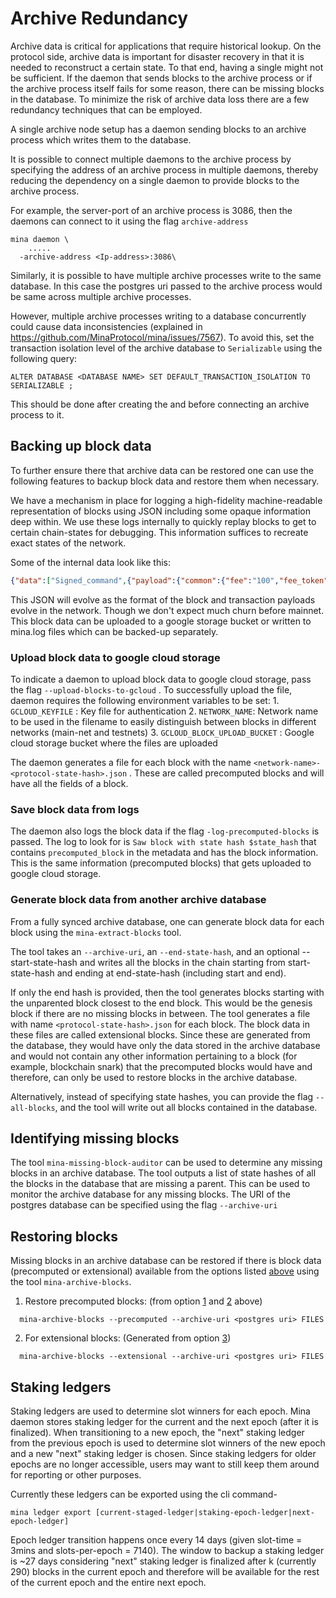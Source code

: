 
# Archive Redundancy

Archive data is critical for applications that require historical lookup. On the protocol side, archive data is important for disaster recovery in that it is needed to reconstruct a certain state. To that end, having a single <DocLink copy="archive node setup" url="/advanced/archive-node" /> might not be sufficient. If the daemon that sends blocks to the archive process or if the archive process itself fails for some reason, there can be missing blocks in the database. To minimize the risk of archive data loss there are a few redundancy techniques that can be employed.

A single archive node setup has a daemon sending blocks to an archive process which writes them to the database.

It is possible to connect multiple daemons to the archive process by specifying the address of an archive process in multiple daemons, thereby reducing the dependency on a single daemon to provide blocks to the archive process.

For example, the server-port of an archive process is 3086, then the daemons can connect to it using the flag `archive-address`

```
mina daemon \
    .....
  -archive-address <Ip-address>:3086\
```

Similarly, it is possible to have multiple archive processes write to the same database. In this case the postgres uri passed to the archive process would be same across multiple archive processes.

However, multiple archive processes writing to a database concurrently could cause data inconsistencies (explained in https://github.com/MinaProtocol/mina/issues/7567). To avoid this, set the transaction isolation level of the archive database to `Serializable` using the following query:

    ALTER DATABASE <DATABASE NAME> SET DEFAULT_TRANSACTION_ISOLATION TO SERIALIZABLE ;

This should be done after creating the <DocLink copy="database" url="/advanced/archive-node" /> and before connecting an archive process to it.

## Backing up block data

To further ensure there that archive data can be restored one can use the following features to backup block data and restore them when necessary.

We have a mechanism in place for logging a high-fidelity machine-readable representation of blocks using JSON including some opaque information deep within. We use these logs internally to quickly replay blocks to get to certain chain-states for debugging. This information suffices to recreate exact states of the network.

Some of the internal data look like this:

```json
{"data":["Signed_command",{"payload":{"common":{"fee":"100","fee_token":"1","fee_payer_pk":"B62qixbmBBmCmv1xH5SeF1hw6EqwSNVPi9B28epa3phqVMSyuZk9EoH","nonce":"340","valid_until":"4294967295","memo":"E4YM2vTHhWEg66xpj52JErHUBU4pZ1yageL4TVDDpTTSsv8mK6YaH"},"body":["Payment",{"source_pk":"B62qixbmBBmCmv1xH5SeF1hw6EqwSNVPi9B28epa3phqVMSyuZk9EoH","receiver_pk":"B62qm2GCuGCEK79mEjeyaeiFoukThuZLJCHGe9HAzuAnfbtS5FHtPnP","token_id":"1","amount":"100000000"}]},"signer":"B62qixbmBBmCmv1xH5SeF1hw6EqwSNVPi9B28epa3phqVMSyuZk9EoH","signature":"7mXGz8Df1gu92HVWGue24wcrGxDWkgQrDK59xQGXc627PKFQvVAPSzZn7JMkHtfdBUXavDHcgLBZy4iR4UmA5seRCPMkFDci"}],"status":["Applied",{"fee_payer_account_creation_fee_paid":null,"receiver_account_creation_fee_paid":null,"created_token":null},{"fee_payer_balance":"31866000100000","source_balance":"31866000100000","receiver_balance":"34099000000"}]}],"coinbase":["One",null],"internal_command_balances":[["Coinbase",{"coinbase_receiver_balance":"75477804514901","fee_transfer_receiver_balance":null}],["Fee_transfer",{"receiver1_balance":"65266376010003","receiver2_balance":"78601129170700"}],["Fee_transfer",{"receiver1_balance":"66001820000000","receiver2_balance":"76870784414900"}],["Fee_transfer",{"receiver1_balance":"71158365898775","receiver2_balance":"59264207944722"}],["Fee_transfer",{"receiver1_balance":"68546088449962","receiver2_balance":"66721919100000"}],["Fee_transfer",{"receiver1_balance":"67700798001000","receiver2_balance":"66372760000000"}],["Fee_transfer",{"receiver1_balance":"85383891400000","receiver2_balance":"107174952265469"}],["Fee_transfer",{"receiver1_balance":"65879310000000","receiver2_balance":"66282230000000"}]]}]},"delta_transition_chain_proof":["jxLZWooV57gKCmanzCHHt1CDbHfUpMu6MkynUdqN9ZkBUJi7B1W",[]]}
```

This JSON will evolve as the format of the block and transaction payloads evolve in the network. Though we don't expect much churn before mainnet. This block data can be uploaded to a google storage bucket or written to mina.log files which can be backed-up separately.

### Upload block data to google cloud storage

To indicate a daemon to upload block data to google cloud storage, pass the flag `--upload-blocks-to-gcloud` . To successfully upload the file, daemon requires the following environment variables to be set:
    1. `GCLOUD_KEYFILE` : Key file for authentication
    2. `NETWORK_NAME`: Network name to be used in the filename to easily distinguish between blocks in different networks (main-net and testnets)
    3. `GCLOUD_BLOCK_UPLOAD_BUCKET` : Google cloud storage bucket where the files are uploaded

The daemon generates a file for each block with the name `<network-name>-<protocol-state-hash>.json` . These are called precomputed blocks and will have all the fields of a block.

### Save block data from logs

The daemon also logs the block data if the flag `-log-precomputed-blocks` is passed. The log to look for is `Saw block with state hash $state_hash` that contains `precomputed_block` in the metadata and has the block information. This is the same information (precomputed blocks) that gets uploaded to google cloud storage.

### Generate block data from another archive database

From a fully synced archive database, one can generate block data for each block using the `mina-extract-blocks` tool.

The tool takes an `--archive-uri`, an `--end-state-hash`, and an optional --start-state-hash and writes all the blocks in the chain starting from start-state-hash and ending at end-state-hash (including start and end).

If only the end hash is provided, then the tool generates blocks starting with the unparented block closest to the end block. This would be the genesis block if there are no missing blocks in between. The tool generates a file with name `<protocol-state-hash>.json` for each block. The block data in these files are called extensional blocks. Since these are generated from the database, they would have only the data stored in the archive database and would not contain any other information pertaining to a block (for example, blockchain snark) that the precomputed blocks would have and therefore, can only be used to restore blocks in the archive database.

Alternatively, instead of specifying state hashes, you can provide the flag `--all-blocks`, and the tool will write out all blocks contained in the database.

## Identifying missing blocks

The tool `mina-missing-block-auditor` can be used to determine any missing blocks in an archive database. The tool outputs a list of state hashes of all the blocks in the database that are missing a parent. This can be used to monitor the archive database for any missing blocks. The URI of the postgres database can be specified using the flag `--archive-uri`

## Restoring blocks

Missing blocks in an archive database can be restored if there is block data (precomputed or extensional) available from the options listed [above](#Backing-up-block-data) using the tool `mina-archive-blocks`.

1. Restore precomputed blocks: (from option [1](#Upload-block-data-to-google-cloud-storage) and [2](#Save-block-data-from-logs) above)

```
  mina-archive-blocks --precomputed --archive-uri <postgres uri> FILES
```

2. For extensional blocks: (Generated from option [3](#Generate-block-data-from-another-archive-database))

```
  mina-archive-blocks --extensional --archive-uri <postgres uri> FILES
```

## Staking ledgers

Staking ledgers are used to determine slot winners for each epoch. Mina daemon stores staking ledger for the current and the next epoch (after it is finalized). When transitioning to a new epoch, the "next" staking ledger from the previous epoch is used to determine slot winners of the new epoch and a new "next" staking ledger is chosen. Since staking ledgers for older epochs are no longer accessible, users may want to still keep them around for reporting or other purposes.

Currently these ledgers can be exported using the cli command-

    mina ledger export [current-staged-ledger|staking-epoch-ledger|next-epoch-ledger]

Epoch ledger transition happens once every 14 days (given slot-time = 3mins and slots-per-epoch = 7140). The window to backup a staking ledger is ~27 days considering "next" staking ledger is finalized after k (currently 290) blocks in the current epoch and therefore will be available for the rest of the current epoch and the entire next epoch.
